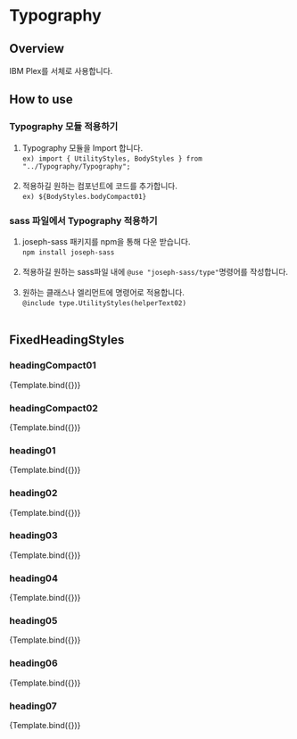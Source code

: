 
<Meta
  title="Components/Typography/FixedHeadingStyles"
  component={FixedHeadingStylesStory}
  argTypes={{}}
/>

# Typography

## Overview

IBM Plex를 서체로 사용합니다.

## How to use

### Typography 모듈 적용하기

1. Typography 모듈을 Import 합니다. <br/>`ex) import { UtilityStyles, BodyStyles } from "../Typography/Typography";`<br/><br/>
2. 적용하길 원하는 컴포넌트에 코드를 추가합니다. <br/>`ex) ${BodyStyles.bodyCompact01}`

### sass 파일에서 Typography 적용하기

1. joseph-sass 패키지를 npm을 통해 다운 받습니다.<br/>`npm install joseph-sass`<br/><br/>
2. 적용하길 원하는 sass파일 내에 `@use "joseph-sass/type"`명령어를 작성합니다.<br/><br/>
3. 원하는 클래스나 엘리먼트에 명령어로 적용합니다.<br/>`@include type.UtilityStyles(helperText02)`<br/><br/>


## FixedHeadingStyles

### headingCompact01

<Canvas>
  <Story
    name="headingCompact01"
    args={{ type: FixedHeadingStyles.headingCompact01 }}
  >
    {Template.bind({})}
  </Story>
</Canvas>

### headingCompact02

<Canvas>
  <Story
    name="headingCompact02"
    args={{ type: FixedHeadingStyles.headingCompact02 }}
  >
    {Template.bind({})}
  </Story>
</Canvas>

### heading01

<Canvas>
  <Story name="heading01" args={{ type: FixedHeadingStyles.heading01 }}>
    {Template.bind({})}
  </Story>
</Canvas>

### heading02

<Canvas>
  <Story name="heading02" args={{ type: FixedHeadingStyles.heading02 }}>
    {Template.bind({})}
  </Story>
</Canvas>

### heading03

<Canvas>
  <Story name="heading03" args={{ type: FixedHeadingStyles.heading03 }}>
    {Template.bind({})}
  </Story>
</Canvas>

### heading04

<Canvas>
  <Story name="heading04" args={{ type: FixedHeadingStyles.heading04 }}>
    {Template.bind({})}
  </Story>
</Canvas>

### heading05

<Canvas>
  <Story name="heading05" args={{ type: FixedHeadingStyles.heading05 }}>
    {Template.bind({})}
  </Story>
</Canvas>

### heading06

<Canvas>
  <Story name="heading06" args={{ type: FixedHeadingStyles.heading06 }}>
    {Template.bind({})}
  </Story>
</Canvas>

### heading07

<Canvas>
  <Story name="heading07" args={{ type: FixedHeadingStyles.heading07 }}>
    {Template.bind({})}
  </Story>
</Canvas>
